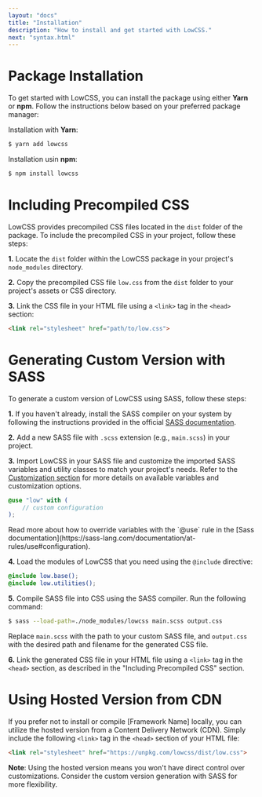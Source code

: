 ```yaml
---
layout: "docs"
title: "Installation"
description: "How to install and get started with LowCSS."
next: "syntax.html"
---
```


<Separator />

# Package Installation

To get started with LowCSS, you can install the package using either **Yarn** or **npm**. Follow the instructions below based on your preferred package manager:

Installation with **Yarn**:

```bash
$ yarn add lowcss
``` 

Installation usin **npm**:

```bash
$ npm install lowcss
```

# Including Precompiled CSS

LowCSS provides precompiled CSS files located in the `dist` folder of the package. To include the precompiled CSS in your project, follow these steps:

**1.** Locate the `dist` folder within the LowCSS package in your project's `node_modules` directory.

**2.** Copy the precompiled CSS file `low.css` from the `dist` folder to your project's assets or CSS directory.

**3.** Link the CSS file in your HTML file using a `<link>` tag in the `<head>` section:

```html
<link rel="stylesheet" href="path/to/low.css">
```

# Generating Custom Version with SASS

To generate a custom version of LowCSS using SASS, follow these steps:

**1.** If you haven't already, install the SASS compiler on your system by following the instructions provided in the official [SASS documentation](https://sass-lang.com).

**2.** Add a new SASS file with `.scss` extension (e.g., `main.scss`) in your project.

**3.** Import LowCSS in your SASS file and customize the imported SASS variables and utility classes to match your project's needs. Refer to the [Customization section](./customize.html) for more details on available variables and customization options.

```scss
@use "low" with (
    // custom configuration
);
``` 

<div className="px-6 py-1 rounded-md bg-blue-100 mb-6">
Read more about how to override variables with the `@use` rule in the [Sass documentation](https://sass-lang.com/documentation/at-rules/use#configuration).
</div>

**4.** Load the modules of LowCSS that you need using the `@include` directive:

```scss
@include low.base();
@include low.utilities();
```

**5.** Compile SASS file into CSS using the SASS compiler. Run the following command:

```bash
$ sass --load-path=./node_modules/lowcss main.scss output.css
```

Replace `main.scss` with the path to your custom SASS file, and `output.css` with the desired path and filename for the generated CSS file.

**6.** Link the generated CSS file in your HTML file using a `<link>` tag in the `<head>` section, as described in the "Including Precompiled CSS" section.

# Using Hosted Version from CDN

If you prefer not to install or compile [Framework Name] locally, you can utilize the hosted version from a Content Delivery Network (CDN). Simply include the following `<link>` tag in the `<head>` section of your HTML file:

```html
<link rel="stylesheet" href="https://unpkg.com/lowcss/dist/low.css">
```

**Note**: Using the hosted version means you won't have direct control over customizations. Consider the custom version generation with SASS for more flexibility.
